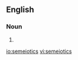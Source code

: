 ==English==

===Noun===
{{en-noun|-}}

# {{alternative spelling of|[[semiotics]]}}

[[io:semeiotics]]
[[vi:semeiotics]]